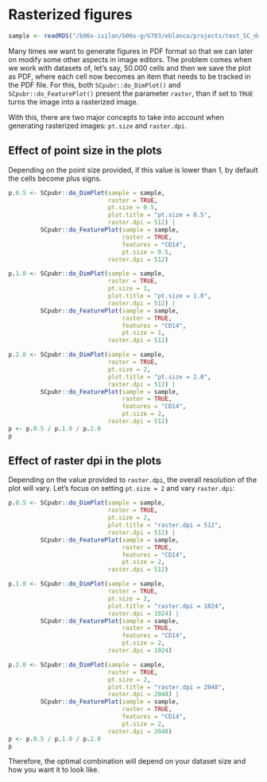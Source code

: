 # Rasterized figures {-}

```r
sample <- readRDS("/b06x-isilon/b06x-g/G703/eblanco/projects/test_SC_datasets/sc_dataset.rds")
```

Many times we want to generate figures in PDF format so that we can later on modify some other aspects in image editors. The problem comes when we work with datasets of, let's say, 50.000 cells and then we save the plot as PDF, where each cell now becomes an item that needs to be tracked in the PDF file. For this, both `SCpubr::do_DimPlot()` and `SCpubr::do_FeaturePlot()` present the parameter `raster`, than if set to `TRUE` turns the image into a rasterized image. 

With this, there are two major concepts to take into account when generating rasterized images: `pt.size` and `raster.dpi`.

## Effect of point size in the plots {-}
Depending on the point size provided, if this value is lower than 1, by default the cells become plus signs.

```r
p.0.5 <- SCpubr::do_DimPlot(sample = sample, 
                            raster = TRUE,
                            pt.size = 0.5,
                            plot.title = "pt.size = 0.5",
                            raster.dpi = 512) |
         SCpubr::do_FeaturePlot(sample = sample,
                                raster = TRUE,
                                features = "CD14",
                                pt.size = 0.5,
                            raster.dpi = 512)

p.1.0 <- SCpubr::do_DimPlot(sample = sample, 
                            raster = TRUE,
                            pt.size = 1,
                            plot.title = "pt.size = 1.0",
                            raster.dpi = 512) |
         SCpubr::do_FeaturePlot(sample = sample,
                                raster = TRUE,
                                features = "CD14",
                                pt.size = 1,
                            raster.dpi = 512)

p.2.0 <- SCpubr::do_DimPlot(sample = sample, 
                            raster = TRUE,
                            pt.size = 2,
                            plot.title = "pt.size = 2.0",
                            raster.dpi = 512) |
         SCpubr::do_FeaturePlot(sample = sample,
                                raster = TRUE,
                                features = "CD14",
                                pt.size = 2,
                            raster.dpi = 512)
p <- p.0.5 / p.1.0 / p.2.0
p
```


## Effect of raster dpi in the plots {-}

Depending on the value provided to `raster.dpi`, the overall resolution of the plot will vary. Let's focus on setting `pt.size = 2` and vary `raster.dpi`:

```r
p.0.5 <- SCpubr::do_DimPlot(sample = sample, 
                            raster = TRUE,
                            pt.size = 2,
                            plot.title = "raster.dpi = 512",
                            raster.dpi = 512) |
         SCpubr::do_FeaturePlot(sample = sample,
                                raster = TRUE,
                                features = "CD14",
                                pt.size = 2,
                            raster.dpi = 512)

p.1.0 <- SCpubr::do_DimPlot(sample = sample, 
                            raster = TRUE,
                            pt.size = 2,
                            plot.title = "raster.dpi = 1024",
                            raster.dpi = 1024) |
         SCpubr::do_FeaturePlot(sample = sample,
                                raster = TRUE,
                                features = "CD14",
                                pt.size = 2,
                            raster.dpi = 1024)

p.2.0 <- SCpubr::do_DimPlot(sample = sample, 
                            raster = TRUE,
                            pt.size = 2,
                            plot.title = "raster.dpi = 2048",
                            raster.dpi = 2048) |
         SCpubr::do_FeaturePlot(sample = sample,
                                raster = TRUE,
                                features = "CD14",
                                pt.size = 2,
                            raster.dpi = 2048)
p <- p.0.5 / p.1.0 / p.2.0
p
```

Therefore, the optimal combination will depend on your dataset size and how you want it to look like.
